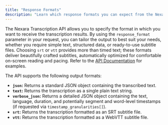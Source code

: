 ```yaml
---
title: "Response Formats"
description: "Learn which response formats you can expect from the Nexara API."
---
```


The Nexara Transcription API allows you to specify the format in which you want to receive the transcription results. By using the `response_format` parameter in your request, you can tailor the output to best suit your needs, whether you require simple text, structured data, or ready-to-use subtitle files. Choosing `srt` or `vtt` provides more than timed text; these formats deliver beautifully crafted subtitles, automatically optimized for comfortable on-screen reading and pacing. Refer to the [API Documentation](/en/api-reference/endpoint/transcription) for examples. 

The API supports the following output formats:

- **`json`:** Returns a standard JSON object containing the transcribed text.
- **`text`:** Returns the transcription as a single plain text string.
- **`verbose_json`:** Returns a detailed JSON object containing the text, language, duration, and potentially segment and word-level timestamps (if requested via `timestamp_granularities[]`).
- **`srt`:** Returns the transcription formatted as an SRT subtitle file.
- **`vtt`:** Returns the transcription formatted as a WebVTT subtitle file.
